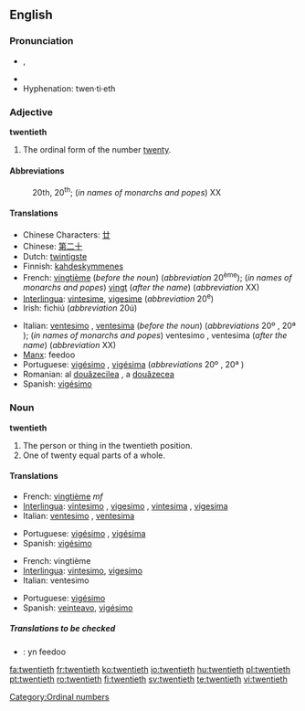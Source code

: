 ==English==

===Pronunciation===
*{{IPA|/ˈtwɛntiəθ/}}, {{SAMPA|/"twEnti@T/}}
*{{audio|en-us-twentieth.ogg|Audio (US)}}
*Hyphenation: twen·ti·eth

===Adjective===
'''twentieth'''

# The ordinal form of the number [[twenty]].

====Abbreviations====
:20th, 20<sup>th</sup>; (''in names of monarchs and popes'') XX

====Translations====
{{trans-top|ordinal}}
*Chinese Characters: [[廿]]
*Chinese: [[第二十]]
*Dutch: [[twintigste]]
*Finnish: [[kahdeskymmenes]]
*French: [[vingtième]] (''before the noun'') (''abbreviation'' 20<sup>ème</sup>); (''in names of monarchs and popes'') [[vingt]] (''after the name'') (''abbreviation'' XX)
*[[Interlingua]]: [[vintesime]], [[vigesime]] (''abbreviation'' 20<sup>e</sup>)
*Irish: fichiú (''abbreviation'' 20ú)
{{trans-mid}}
*Italian: [[ventesimo]] {{m}}, [[ventesima]] {{f}} (''before the noun'') (''abbreviations'' 20º {{m}}, 20ª {{f}}); (''in names of monarchs and popes'') ventesimo {{m}}, ventesima {{f}} (''after the name'') (''abbreviation'' XX)
*[[Manx]]: feedoo
*Portuguese: [[vigésimo]] {{m}}, [[vigésima]] {{f}} (''abbreviations'' 20º {{m}}, 20ª {{f}})
*Romanian: al [[douăzecilea]] {{m}}, a [[douăzecea]] {{f}}
*Spanish: [[vigésimo]]
{{trans-bottom}}

===Noun===
'''twentieth'''

# The person or thing in the twentieth position.
# One of twenty equal parts of a whole.

====Translations====
{{trans-top|ordinal object}}
*French: [[vingtième]] ''mf''
*[[Interlingua]]: [[vintesimo]] {{m}}, [[vigesimo]] {{m}}, [[vintesima]] {{f}}, [[vigesima]] {{f}}
*Italian: [[ventesimo]] {{m}}, [[ventesima]] {{f}}
{{trans-mid}}
*Portuguese: [[vigésimo]] {{m}}, [[vigésima]] {{f}}
*Spanish: [[vigésimo]]
{{trans-bottom}}

{{trans-top|portion of whole}}
*French: vingtième {{m}}
*[[Interlingua]]: [[vintesimo]], [[vigesimo]]
*Italian: ventesimo {{m}} 
{{trans-mid}}
*Portuguese: [[vigésimo]] {{m}} 
*Spanish: [[veinteavo]], [[vigésimo]]
{{trans-bottom}}

===== Translations to be checked =====
{{checktrans}}
{{top}}
*{{ttbc|Manx}}: yn feedoo
{{bottom}}

[[Category:Ordinal numbers]]

[[fa:twentieth]]
[[fr:twentieth]]
[[ko:twentieth]]
[[io:twentieth]]
[[hu:twentieth]]
[[pl:twentieth]]
[[pt:twentieth]]
[[ro:twentieth]]
[[fi:twentieth]]
[[sv:twentieth]]
[[te:twentieth]]
[[vi:twentieth]]